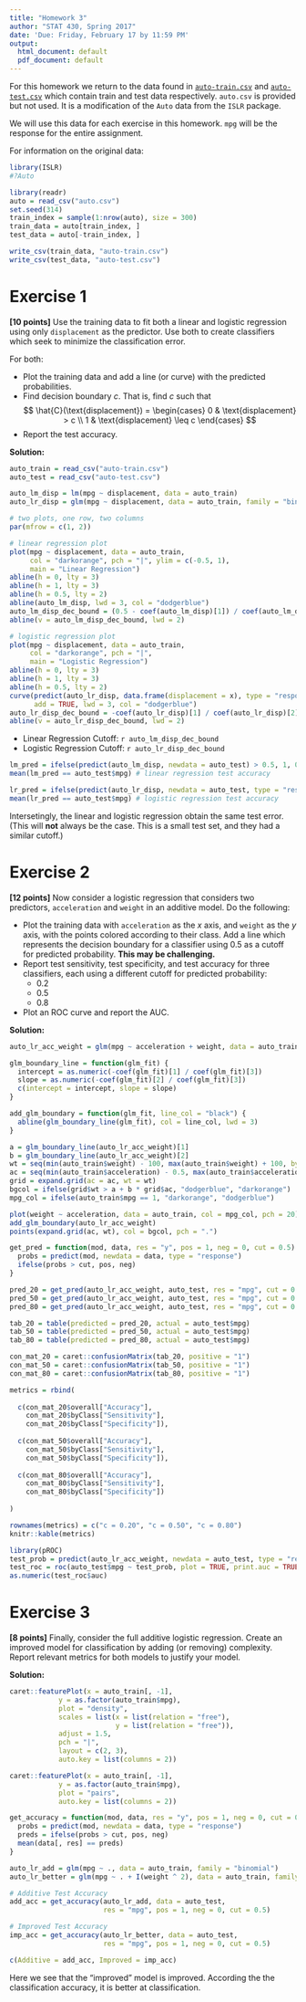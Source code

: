---
title: "Homework 3"
author: "STAT 430, Spring 2017"
date: 'Due: Friday, February 17 by 11:59 PM'
output:
  html_document: default
  pdf_document: default
---

For this homework we return to the data found in [`auto-train.csv`](auto-train.csv) and [`auto-test.csv`](auto-test.csv) which contain train and test data respectively. `auto.csv` is provided but not used. It is a modification of the `Auto` data from the `ISLR` package. 

We will use this data for each exercise in this homework. `mpg` will be the response for the entire assignment.

For information on the original data:

```{r}
library(ISLR)
#?Auto
```

```{r, echo = FALSE, message = FALSE, warning = FALSE, solution = TRUE}
library(readr)
auto = read_csv("auto.csv")
set.seed(314)
train_index = sample(1:nrow(auto), size = 300)
train_data = auto[train_index, ]
test_data = auto[-train_index, ]

write_csv(train_data, "auto-train.csv")
write_csv(test_data, "auto-test.csv")
```


# Exercise 1

**[10 points]** Use the training data to fit both a linear and logistic regression using only `displacement` as the predictor. Use both to create classifiers which seek to minimize the classification error.

For both:

- Plot the training data and add a line (or curve) with the predicted probabilities.
- Find decision boundary $c$. That is, find $c$ such that
$$
\hat{C}(\text{displacement}) = 
\begin{cases} 
      0 & \text{displacement} > c \\
      1 & \text{displacement} \leq c 
   \end{cases}
$$
- Report the test accuracy.

**Solution:**

```{r, message = FALSE, warning = FALSE, solution = TRUE}
auto_train = read_csv("auto-train.csv")
auto_test = read_csv("auto-test.csv")
```

```{r, solution = TRUE}
auto_lm_disp = lm(mpg ~ displacement, data = auto_train)
auto_lr_disp = glm(mpg ~ displacement, data = auto_train, family = "binomial")
```

```{r, fig.height = 5, fig.width = 10, message = FALSE, warning = FALSE, solution = TRUE}
# two plots, one row, two columns
par(mfrow = c(1, 2))

# linear regression plot
plot(mpg ~ displacement, data = auto_train, 
     col = "darkorange", pch = "|", ylim = c(-0.5, 1),
     main = "Linear Regression")
abline(h = 0, lty = 3)
abline(h = 1, lty = 3)
abline(h = 0.5, lty = 2)
abline(auto_lm_disp, lwd = 3, col = "dodgerblue")
auto_lm_disp_dec_bound = (0.5 - coef(auto_lm_disp)[1]) / coef(auto_lm_disp)[2]
abline(v = auto_lm_disp_dec_bound, lwd = 2)

# logistic regression plot
plot(mpg ~ displacement, data = auto_train, 
     col = "darkorange", pch = "|",
     main = "Logistic Regression")
abline(h = 0, lty = 3)
abline(h = 1, lty = 3)
abline(h = 0.5, lty = 2)
curve(predict(auto_lr_disp, data.frame(displacement = x), type = "response"), 
      add = TRUE, lwd = 3, col = "dodgerblue")
auto_lr_disp_dec_bound = -coef(auto_lr_disp)[1] / coef(auto_lr_disp)[2]
abline(v = auto_lr_disp_dec_bound, lwd = 2)
```

- Linear Regression Cutoff: `r auto_lm_disp_dec_bound`
- Logistic Regression Cutoff: `r auto_lr_disp_dec_bound`

```{r, solution = TRUE}
lm_pred = ifelse(predict(auto_lm_disp, newdata = auto_test) > 0.5, 1, 0)
mean(lm_pred == auto_test$mpg) # linear regression test accuracy

lr_pred = ifelse(predict(auto_lr_disp, newdata = auto_test, type = "response") > 0.5, 1, 0)
mean(lr_pred == auto_test$mpg) # logistic regression test accuracy
```

Intersetingly, the linear and logistic regression obtain the same test error. (This will **not** always be the case. This is a small test set, and they had a similar cutoff.)


# Exercise 2

**[12 points]** Now consider a logistic regression that considers two predictors, `acceleration` and `weight` in an additive model. Do the following:

- Plot the training data with `acceleration` as the $x$ axis, and `weight` as the $y$ axis, with the points colored according to their class. Add a line which represents the decision boundary for a classifier using 0.5 as a cutoff for predicted probability. **This may be challenging.**
- Report test sensitivity, test specificity, and test accuracy for three classifiers, each using a different cutoff for predicted probability:
    - 0.2
    - 0.5
    - 0.8
- Plot an ROC curve and report the AUC.

**Solution:**


```{r, solution = TRUE}
auto_lr_acc_weight = glm(mpg ~ acceleration + weight, data = auto_train, family = "binomial")
```


```{r, solution = TRUE}
glm_boundary_line = function(glm_fit) {
  intercept = as.numeric(-coef(glm_fit)[1] / coef(glm_fit)[3])
  slope = as.numeric(-coef(glm_fit)[2] / coef(glm_fit)[3])
  c(intercept = intercept, slope = slope)
}

add_glm_boundary = function(glm_fit, line_col = "black") {
  abline(glm_boundary_line(glm_fit), col = line_col, lwd = 3)
}
```

```{r, fig.height = 6, fig.width = 6, solution = TRUE}
a = glm_boundary_line(auto_lr_acc_weight)[1]
b = glm_boundary_line(auto_lr_acc_weight)[2]
wt = seq(min(auto_train$weight) - 100, max(auto_train$weight) + 100, by = 50)
ac = seq(min(auto_train$acceleration) - 0.5, max(auto_train$acceleration) + 0.5, by = 0.25)
grid = expand.grid(ac = ac, wt = wt)
bgcol = ifelse(grid$wt > a + b * grid$ac, "dodgerblue", "darkorange")
mpg_col = ifelse(auto_train$mpg == 1, "darkorange", "dodgerblue")

plot(weight ~ acceleration, data = auto_train, col = mpg_col, pch = 20)
add_glm_boundary(auto_lr_acc_weight)
points(expand.grid(ac, wt), col = bgcol, pch = ".")
```



```{r, solution = TRUE}
get_pred = function(mod, data, res = "y", pos = 1, neg = 0, cut = 0.5) {
  probs = predict(mod, newdata = data, type = "response")
  ifelse(probs > cut, pos, neg)
}

```


```{r, solution = TRUE}
pred_20 = get_pred(auto_lr_acc_weight, auto_test, res = "mpg", cut = 0.2)
pred_50 = get_pred(auto_lr_acc_weight, auto_test, res = "mpg", cut = 0.5)
pred_80 = get_pred(auto_lr_acc_weight, auto_test, res = "mpg", cut = 0.8)

tab_20 = table(predicted = pred_20, actual = auto_test$mpg)
tab_50 = table(predicted = pred_50, actual = auto_test$mpg)
tab_80 = table(predicted = pred_80, actual = auto_test$mpg)

con_mat_20 = caret::confusionMatrix(tab_20, positive = "1")
con_mat_50 = caret::confusionMatrix(tab_50, positive = "1")
con_mat_80 = caret::confusionMatrix(tab_80, positive = "1")

metrics = rbind(
  
  c(con_mat_20$overall["Accuracy"], 
    con_mat_20$byClass["Sensitivity"], 
    con_mat_20$byClass["Specificity"]),
  
  c(con_mat_50$overall["Accuracy"], 
    con_mat_50$byClass["Sensitivity"], 
    con_mat_50$byClass["Specificity"]),
  
  c(con_mat_80$overall["Accuracy"], 
    con_mat_80$byClass["Sensitivity"], 
    con_mat_80$byClass["Specificity"])
  
)

rownames(metrics) = c("c = 0.20", "c = 0.50", "c = 0.80")
knitr::kable(metrics)
```

```{r, message = FALSE, warning = FALSE, solution = TRUE}
library(pROC)
test_prob = predict(auto_lr_acc_weight, newdata = auto_test, type = "response")
test_roc = roc(auto_test$mpg ~ test_prob, plot = TRUE, print.auc = TRUE)
as.numeric(test_roc$auc)
```



# Exercise 3

**[8 points]** Finally, consider the full additive logistic regression. Create an improved model for classification by adding (or removing) complexity. Report relevant metrics for both models to justify your model.

**Solution:**

```{r, fig.height = 9, fig.width = 6, solution = TRUE}
caret::featurePlot(x = auto_train[, -1], 
            y = as.factor(auto_train$mpg),
            plot = "density", 
            scales = list(x = list(relation = "free"), 
                          y = list(relation = "free")), 
            adjust = 1.5, 
            pch = "|", 
            layout = c(2, 3), 
            auto.key = list(columns = 2))
```

```{r, fig.height = 10, fig.width = 10, solution = TRUE}
caret::featurePlot(x = auto_train[, -1], 
            y = as.factor(auto_train$mpg), 
            plot = "pairs",
            auto.key = list(columns = 2))
```

```{r, solution = TRUE}
get_accuracy = function(mod, data, res = "y", pos = 1, neg = 0, cut = 0.5) {
  probs = predict(mod, newdata = data, type = "response")
  preds = ifelse(probs > cut, pos, neg)
  mean(data[, res] == preds)
}
```

```{r, solution = TRUE}
auto_lr_add = glm(mpg ~ ., data = auto_train, family = "binomial")
auto_lr_better = glm(mpg ~ . + I(weight ^ 2), data = auto_train, family = "binomial")

```

```{r, solution = TRUE}
# Additive Test Accuracy
add_acc = get_accuracy(auto_lr_add, data = auto_test, 
                       res = "mpg", pos = 1, neg = 0, cut = 0.5)

# Improved Test Accuracy
imp_acc = get_accuracy(auto_lr_better, data = auto_test, 
                       res = "mpg", pos = 1, neg = 0, cut = 0.5)
```

```{r, solution = TRUE}
c(Additive = add_acc, Improved = imp_acc)
```

Here we see that the "improved" model is improved. According the the classification accuracy, it is better at classification.
